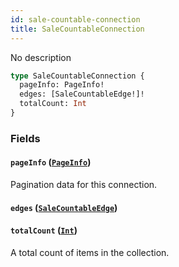 ```yaml
---
id: sale-countable-connection
title: SaleCountableConnection
---
```



No description

```graphql
type SaleCountableConnection {
  pageInfo: PageInfo!
  edges: [SaleCountableEdge!]!
  totalCount: Int
}
```


### Fields

#### `pageInfo` ([`PageInfo`](../../../developer/api-reference/objects/page-info))

Pagination data for this connection.


#### `edges` ([`SaleCountableEdge`](../../../developer/api-reference/objects/sale-countable-edge))




#### `totalCount` ([`Int`](../../../developer/api-reference/scalars/int))

A total count of items in the collection.




